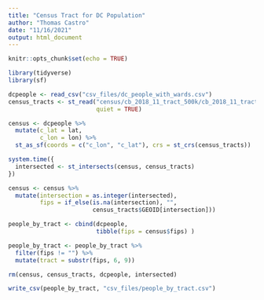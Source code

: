 ```yaml
---
title: "Census Tract for DC Population"
author: "Thomas Castro"
date: "11/16/2021"
output: html_document
---
```


```r
knitr::opts_chunk$set(echo = TRUE)

library(tidyverse)
library(sf)

```

```r

dcpeople <- read_csv("csv_files/dc_people_with_wards.csv")
census_tracts <- st_read("census/cb_2018_11_tract_500k/cb_2018_11_tract_500k.shp",
                         quiet = TRUE)

```



```r
  
census <- dcpeople %>% 
  mutate(c_lat = lat,
         c_lon = lon) %>%
  st_as_sf(coords = c("c_lon", "c_lat"), crs = st_crs(census_tracts))

system.time({
  intersected <- st_intersects(census, census_tracts)
})

census <- census %>%
  mutate(intersection = as.integer(intersected),
         fips = if_else(is.na(intersection), "",
                        census_tracts$GEOID[intersection]))

people_by_tract <- cbind(dcpeople,
                         tibble(fips = census$fips) )

people_by_tract <- people_by_tract %>% 
  filter(fips != "") %>% 
  mutate(tract = substr(fips, 6, 9))

```


```r

rm(census, census_tracts, dcpeople, intersected)

```


```r

write_csv(people_by_tract, "csv_files/people_by_tract.csv")

```

